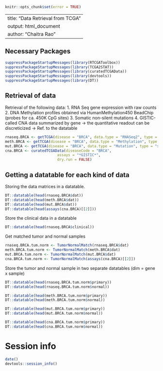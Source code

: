 
```r
knitr::opts_chunk$set(error = TRUE)
```

---
title: "Data Retrieval from TCGA"
output: html_document
author: "Chaitra Rao"
---

## Necessary Packages

```r
suppressPackageStartupMessages(library(RTCGAToolbox))
suppressPackageStartupMessages(library(TCGA2STAT))
suppressPackageStartupMessages(library(curatedTCGAData))
suppressPackageStartupMessages(library(devtools))
suppressPackageStartupMessages(library(DT))
```

## Retrieval of data

Retrieval of the following data:
1. RNA Seq gene expression with raw counts
2. DNA Methylation profiles obtained via HumanMethylation450 BeadChip (probes for ca. 450K CpG sites)
3. Somatic non-silent mutations
4. GISTIC-called CNA data summarized by gene -> the quantitative readout can be discreticized -> Ref. to the datatable


```r

rnaseq.BRCA <- getTCGA(disease = "BRCA", data.type = "RNASeq2", type = "count", clinical = TRUE)
meth.BRCA <- getTCGA(disease = "BRCA", data.type = "Methylation", type = "450K", clinical = TRUE)
mut.BRCA <- getTCGA(disease = "BRCA", data.type = "Mutation", type = "somatic")
cna.BRCA <- curatedTCGAData(diseaseCode = "BRCA",
                        assays = "*GISTIC*",
                        dry.run = FALSE)

```

## Getting a datatable for each kind of data

Storing the data matrices in a datatable.

```r
DT::datatable(head(rnaseq.BRCA$dat))
DT::datatable(head(meth.BRCA$dat))
DT::datatable(head(mut.BRCA$dat))
DT::datatable(head(assays(cna.BRCA)[[2]]))
```


Store the clinical data in a datatable

```r
DT::datatable(head(rnaseq.BRCA$clinical))
```


Get matched tumor and normal samples

```r
rnaseq.BRCA.tum.norm <- TumorNormalMatch(rnaseq.BRCA$dat)
meth.BRCA.tum.norm <- TumorNormalMatch(meth.BRCA$dat)
mut.BRCA.tum.norm <- TumorNormalMatch(mut.BRCA$dat)
cna.BRCA.tum.norm <- TumorNormalMatch(assays(cna.BRCA)[[2]])

```


Store the tumor and normal sample in two separate datatables (dim = gene x sample)

```r
DT::datatable(head(rnaseq.BRCA.tum.norm$primary))
DT::datatable(head(rnaseq.BRCA.tum.norm$normal))

```


```r
DT::datatable(head(meth.BRCA.tum.norm$primary))
DT::datatable(head(meth.BRCA.tum.norm$normal))

```


```r
DT::datatable(head(mut.BRCA.tum.norm$primary))
DT::datatable(head(mut.BRCA.tum.norm$normal))

```


```r
DT::datatable(head(cna.BRCA.tum.norm$primary))
DT::datatable(head(cna.BRCA.tum.norm$normal))

```

# Session info

```r
date()
devtools::session_info()
```




